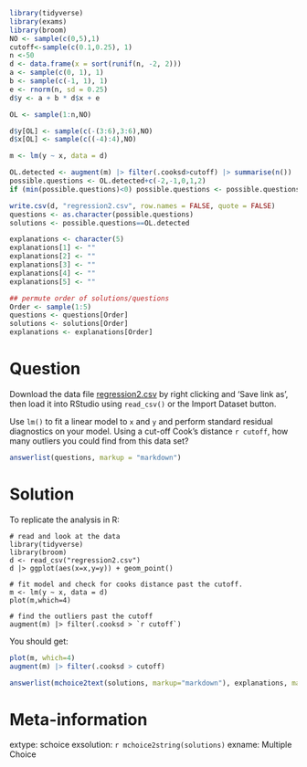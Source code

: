 ```r
library(tidyverse)
library(exams)
library(broom)
NO <- sample(c(0,5),1)
cutoff<-sample(c(0.1,0.25), 1)
n <-50
d <- data.frame(x = sort(runif(n, -2, 2)))
a <- sample(c(0, 1), 1)
b <- sample(c(-1, 1), 1)
e <- rnorm(n, sd = 0.25) 
d$y <- a + b * d$x + e 

OL <- sample(1:n,NO)

d$y[OL] <- sample(c(-(3:6),3:6),NO)
d$x[OL] <- sample(c((-4):4),NO)

m <- lm(y ~ x, data = d)

OL.detected <- augment(m) |> filter(.cooksd>cutoff) |> summarise(n()) |> as.numeric()
possible.questions <- OL.detected+c(-2,-1,0,1,2)
if (min(possible.questions)<0) possible.questions <- possible.questions - min(possible.questions)

write.csv(d, "regression2.csv", row.names = FALSE, quote = FALSE)
questions <- as.character(possible.questions)
solutions <- possible.questions==OL.detected

explanations <- character(5)
explanations[1] <- ""
explanations[2] <- ""
explanations[3] <- ""
explanations[4] <- ""
explanations[5] <- ""

## permute order of solutions/questions
Order <- sample(1:5)
questions <- questions[Order]
solutions <- solutions[Order]
explanations <- explanations[Order]
```    

Question
========

Download the data file [regression2.csv](regression2.csv) by right clicking and 'Save link as', then load it into RStudio using `read_csv()` or the Import Dataset button.

Use `lm()` to fit a linear model to `x` and `y` and perform standard residual diagnostics on your model. Using a cut-off Cook's distance `r cutoff`, how many outliers you could find from this data set?
  
```r
answerlist(questions, markup = "markdown")
```

Solution
========

To replicate the analysis in R:

```
# read and look at the data
library(tidyverse)
library(broom)
d <- read_csv("regression2.csv")
d |> ggplot(aes(x=x,y=y)) + geom_point()

# fit model and check for cooks distance past the cutoff.
m <- lm(y ~ x, data = d)
plot(m,which=4)

# find the outliers past the cutoff
augment(m) |> filter(.cooksd > `r cutoff`)
```

You should get:

```r
plot(m, which=4)
augment(m) |> filter(.cooksd > cutoff)
```

```r
answerlist(mchoice2text(solutions, markup="markdown"), explanations, markup = "markdown")
```

Meta-information
================
extype: schoice
exsolution: `r mchoice2string(solutions)`
exname: Multiple Choice